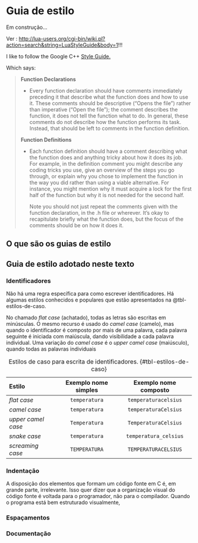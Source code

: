 # Guia de estilo {#sec-guia-de-estilo}


Em construção...


::: {.callout-tip}
Ver : <http://lua-users.org/cgi-bin/wiki.pl?action=search&string=LuaStyleGuide&body=1>!!!
:::

::: {.callout-tip}
I like to follow the Google C++ [Style Guide.][1]


  [1]: https://google.github.io/styleguide/cppguide.html

Which says:

> **Function Declarations** 
>
>  - Every function declaration should
   have comments immediately preceding
   it that describe what the function
   does and how to use it. These
   comments should be descriptive
   ("Opens the file") rather than
   imperative ("Open the file"); the
   comment describes the function, it
   does not tell the function what to
   do. In general, these comments do not
   describe how the function performs
   its task. Instead, that should be
   left to comments in the function
   definition.
> 
> **Function Definitions** 
> 
>  - Each function definition should have
   a comment describing what the
   function does and anything tricky
   about how it does its job. For
   example, in the definition comment
   you might describe any coding tricks
   you use, give an overview of the
   steps you go through, or explain why
   you chose to implement the function
   in the way you did rather than using
   a viable alternative. For instance,
   you might mention why it must acquire
   a lock for the first half of the
   function but why it is not needed for
   the second half. 
>    
>    Note you should not just repeat the
   comments given with the function
   declaration, in the .h file or
   wherever. It's okay to recapitulate
   briefly what the function does, but
   the focus of the comments should be
   on how it does it.
:::

## O que são os guias de estilo

## Guia de estilo adotado neste texto

### Identificadores

Não há uma regra específica para como escrever identificadores. Há algumas estilos conhecidos e populares que estão apresentados na @tbl-estilos-de-caso.

No chamado _flat case_ (achatado), todas as letras são escritas em minúsculas. O mesmo recurso é usado do _camel case_ (camelo), mas quando o identificador é composto por mais de uma palavra, cada palavra seguinte é iniciada com maiúscula, dando visibilidade a cada palavra individual. Uma variação do _camel case_ é o _upper camel case_ (maiúsculo), quando todas as palavras individuais 

| Estilo             | Exemplo nome simples | Exemplo nome composto |
| :----------------- | :------------------: | :-------------------: |
| _flat case_        |    `temperatura`     | `temperaturacelsius`  |
| _camel case_       |    `temperatura`     | `temperaturaCelsius`  |
| _upper camel case_ |    `Temperatura`     | `TemperaturaCelsius`  |
| _snake case_       |    `temperatura`     | `temperatura_celsius` |
| _screaming case_   |    `TEMPERATURA`     | `TEMPERATURACELSIUS`  |

: Estilos de caso para escrita de identificadores. {#tbl-estilos-de-caso}

### Indentação

A disposição dos elementos que formam um código fonte em C é, em grande parte, irrelevante. Isso quer dizer que a organização visual do código fonte é voltada para o programador, não para o compilador. Quando o programa está bem estruturado visualmente, 

### Espaçamentos

### Documentação